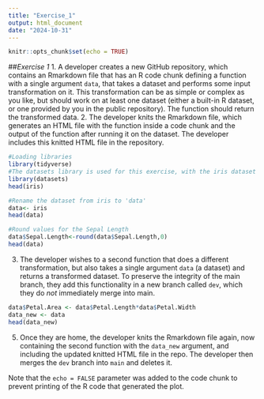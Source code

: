 ```yaml
---
title: "Exercise_1"
output: html_document
date: "2024-10-31"
---
```


```r
knitr::opts_chunk$set(echo = TRUE)
```

##*Exercise 1*
1. A developer creates a new GitHub repository, which contains an Rmarkdown file that has an R code chunk defining a function with a single argument `data`, that takes a dataset and performs some input transformation on it. This transformation can be as simple or complex as you like, but should work on at least one dataset (either a built-in R dataset, or one provided by you in the public repository). The function should return the transformed data.
2. The developer knits the Rmarkdown file, which generates an HTML file with the function inside a code chunk and the output of the function after running it on the dataset. The developer includes this knitted HTML file in the repository.
```r
#Loading libraries
library(tidyverse)
#The datasets library is used for this exercise, with the iris dataset  for the following exercise
library(datasets)
head(iris)

#Rename the dataset from iris to 'data'
data<- iris
head(data)

#Round values for the Sepal Length
data$Sepal.Length<-round(data$Sepal.Length,0)
head(data)

```

3. The developer wishes to a second function that does a different transformation, but also takes a single argument `data` (a dataset) and returns a transformed dataset. To preserve the integrity of the main branch, they add this functionality in a new branch called `dev`, which they do *not* immediately merge into main.

```r
data$Petal.Area <- data$Petal.Length*data$Petal.Width
data_new <- data
head(data_new)

```
5. Once they are home, the developer knits the Rmarkdown file again, now containing the second function with the `data_new` argument, and including the updated knitted HTML file in the repo. The developer then merges the `dev` branch into `main` and deletes it.






Note that the `echo = FALSE` parameter was added to the code chunk to prevent printing of the R code that generated the plot.
